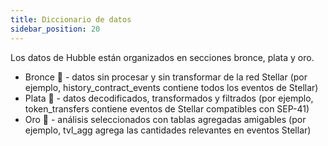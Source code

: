 ```yaml
---
title: Diccionario de datos
sidebar_position: 20
---
```



Los datos de Hubble están organizados en secciones bronce, plata y oro.

- Bronce 🥉 - datos sin procesar y sin transformar de la red Stellar (por ejemplo, history_contract_events contiene todos los eventos de Stellar)
- Plata 🥈 - datos decodificados, transformados y filtrados (por ejemplo, token_transfers contiene eventos de Stellar compatibles con SEP-41)
- Oro 🥇 - análisis seleccionados con tablas agregadas amigables (por ejemplo, tvl_agg agrega las cantidades relevantes en eventos Stellar)

<DocCardList />
